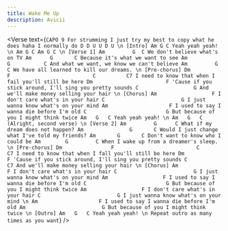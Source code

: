 ```yaml
---
title: Wake Me Up
description: Avicii
---
```



<Verse
  text={`
CAPO 9
For strumming I just try my best to copy what he does haha I normally do D D U U D U
\n
[Intro]
Am G C
   Yeah yeah yeah!
\n
Am G C
Am G C
\n
[Verse 1]
             Am         G  C
We don't believe what's on TV
             Am      G       C
Because it's what we want to see
             Am           G           C
And what we want, we know we can't believe
            Am         G        C
We have all learned to kill our dreams.
\n
[Pre-chorus]
  Dm                F                           C          C7
I need to know that when I fail you'll still be here
       Dm                        F
'Cause if you stick around, I'll sing you pretty sounds
               C                  G
And we'll make money selling your hair
\n
[Chorus]
Am                  F
I don't care what's in your hair
       C                         G
I just wanna know what's on your mind
Am                    F
I used to say I wanna die before I'm old
      C                          G
But because of you I might think twice
                Am   G   C
Yeah yeah yeah!
\n
 Am   G   C
             (Alright, second verse)
\n
[Verse 2]
           Am         G      C
What if my dream does not happen?
             Am               G       C
Would I just change what I've told my friends?
              Am       G       C
Don't want to know who I could be
            Am        G         C
When I wake up from a dreamer's sleep.
\n
[Pre-chorus]
  Dm                F                           C          C7
I need to know that when I fall you'll still be here
       Dm                        F
'Cause if you stick around, I'll sing you pretty sounds
               C                  C7
And we'll make money selling your hair
\n
[Chorus]
Am                  F
I don't care what's in your hair
       C                         G
I just wanna know what's on your mind
  Am                  F
I used to say I wanna die before I'm old
      C                          G
But because of you I might think twice
Am                  F
I don't care what's in your hair
       C                         G
I just wanna know what's on your mind
\n
Am                    F
I used to say I wanna die before I'm old
      Am                         G
But because of you I might think twice
\n
[Outro]
               Am   G   C
Yeah yeah yeah!
\n
Repeat outro as many times as you want
`}
/>
